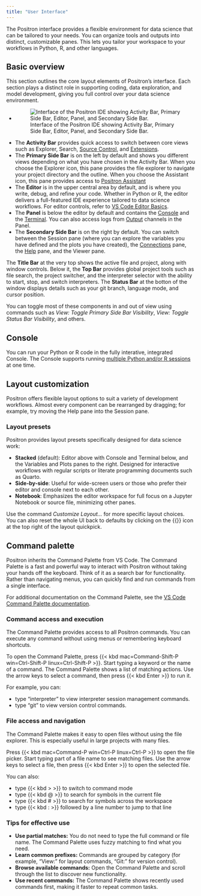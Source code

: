 ```yaml
---
title: "User Interface"
---
```


The Positron interface provides a flexible environment for data science that can be tailored to your needs. You can organize tools and outputs into distinct, customizable panes. This lets you tailor your workspace to your workflows in Python, R, and other languages.

## Basic overview

This section outlines the core layout elements of Positron’s interface. Each section plays a distinct role in supporting coding, data exploration, and model development, giving you full control over your data science environment.

+ ![Interface of the Positron IDE showing Activity Bar, Primary Side Bar, Editor, Panel, and Secondary Side Bar.](images/user-interface-for-rstudio-migration.jpeg)

- The **Activity Bar** provides quick access to switch between core views such as Explorer, Search, [Source Control](git.qmd), and [Extensions](extensions.qmd).
- The **Primary Side Bar** is on the left by default and shows you different views depending on what you have chosen in the Activity Bar. When you choose the Explorer icon, this pane provides the file explorer to navigate your project directory and the outline. When you choose the Assistant icon, this pane provides access to [Positron Assistant](assistant.qmd)
- The **Editor** is in the upper central area by default, and is where you write, debug, and refine your code. Whether in Python or R, the editor delivers a full-featured IDE experience tailored to data science workflows. For editor controls, refer to [VS Code Editor Basics](https://code.visualstudio.com/docs/editing/codebasics).
- The **Panel** is below the editor by default and contains the [Console](#console) and the [Terminal](https://code.visualstudio.com/docs/terminal/basics). You can also access logs from [Output](troubleshooting.qmd#output-panel) channels in the Panel.
- The **Secondary Side Bar** is on the right by default. You can switch between the Session pane (where you can explore the variables you have defined and the plots you have created), the [Connections](connections-pane.qmd) pane, the [Help](help-pane.qmd) pane, and the Viewer pane.

The **Title Bar** at the very top shows the active file and project, along with window controls. Below it, the **Top Bar** provides global project tools such as file search, the project switcher, and the interpreter selector with the ability to start, stop, and switch interpreters. The **Status Bar** at the botton of the window displays details such as your git branch, language mode, and cursor position.

You can toggle most of these components in and out of view using commands such as _View: Toggle Primary Side Bar Visibility_, _View: Toggle Status Bar Visibility_, and others.

## Console

You can run your Python or R code in the fully interative, integrated Console. The Console supports running [multiple Python and/or R sessions](managing-interpreters.qmd) at one time.

## Layout customization

Positron offers flexible layout options to suit a variety of development workflows. Almost every component can be rearranged by dragging; for example, try moving the Help pane into the Session pane.

### Layout presets

Positron provides layout presets specifically designed for data science work:

- **Stacked** (default): Editor above with Console and Terminal below, and the Variables and Plots panes to the right. Designed for interactive workflows with regular scripts or literate programming documents such as Quarto.
- **Side-by-side**: Useful for wide-screen users or those who prefer their editor and console next to each other.
- **Notebook**: Emphasizes the editor workspace for full focus on a Jupyter Notebook or source file, minimizing other panes.  

Use the command _Customize Layout..._ for more specific layout choices. You can also reset the whole UI back to defaults by clicking on the {{<fa rotate-left >}} icon at the top right of the layout quickpick.

## Command palette 

Positron inherits the Command Palette from VS Code. The Command Palette is a fast and powerful way to interact with Positron without taking your hands off the keyboard. Think of it as a search bar for functionality. Rather than navigating menus, you can quickly find and run commands from a single interface.

For additional documentation on the Command Palette, see the [VS Code Command Palette documentation](https://code.visualstudio.com/docs/getstarted/userinterface#_command-palette).

### Command access and execution

The Command Palette provides access to all Positron commands. You can execute any command without using menus or remembering keyboard shortcuts.

To open the Command Palette, press {{< kbd mac=Command-Shift-P win=Ctrl-Shift-P linux=Ctrl-Shift-P >}}. Start typing a keyword or the name of a command. The Command Palette shows a list of matching actions. Use the arrow keys to select a command, then press {{< kbd Enter >}} to run it.

For example, you can:

- type "interpreter" to view interpreter session management commands.
- type "git" to view version control commands.

### File access and navigation

The Command Palette makes it easy to open files without using the file explorer. This is especially useful in large projects with many files.

Press {{< kbd mac=Command-P win=Ctrl-P linux=Ctrl-P >}} to open the file picker. Start typing part of a file name to see matching files. Use the arrow keys to select a file, then press {{< kbd Enter >}} to open the selected file.

You can also:

- type {{< kbd > >}} to switch to command mode
- type {{< kbd @ >}} to search for symbols in the current file
- type {{< kbd # >}} to search for symbols across the workspace
- type {{< kbd : >}} followed by a line number to jump to that line

### Tips for effective use

- **Use partial matches:** You do not need to type the full command or file name. The Command Palette uses fuzzy matching to find what you need.
- **Learn common prefixes:** Commands are grouped by category (for example, "View:" for layout commands, "Git:" for version control).
- **Browse available commands:** Open the Command Palette and scroll through the list to discover new functionality.
- **Use recent commands:** The Command Palette shows recently used commands first, making it faster to repeat common tasks.